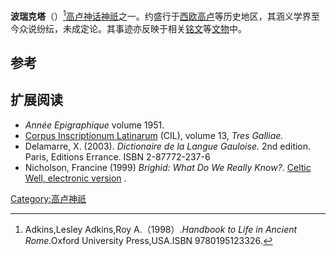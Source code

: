 {{Infobox deity|type=irish
| name = 波瑞克塔
|consorts=[[卢克瑟维乌斯|卢克瑟维乌斯]]}}
'''波瑞克塔'''（{{lang-en|Bricta}}）<ref>Adkins,Lesley Adkins,Roy A.（1998）.''Handbook to Life in Ancient Rome''.Oxford University Press,USA.ISBN 9780195123326.</ref>[[高卢神话|高卢神话]][[神祇|神祇]]之一。约盛行于[[西欧|西欧]][[高卢|高卢]]等历史地区，其涵义学界至今众说纷纭，未成定论。其事迹亦反映于相关[[铭文|铭文]]等[[文物|文物]]中。

== 参考 ==
{{reflist}}

== 扩展阅读 ==
* ''Année Epigraphique'' volume 1951.
* [[Corpus_Inscriptionum_Latinarum|Corpus Inscriptionum Latinarum]] (CIL), volume 13, ''Tres Galliae.''
* Delamarre, X. (2003). ''Dictionaire de la Langue Gauloise.'' 2nd edition. Paris, Editions Errance. ISBN 2-87772-237-6<!-- page numbers are from firstedition, need to update to second edition -->
* Nicholson, Francine (1999) ''Brighid: What Do We Really Know?''. [http://www.applewarrior.com/celticwell/ejournal/imbolc/brighid.htm Celtic Well, electronic version] {{Wayback|url=http://www.applewarrior.com/celticwell/ejournal/imbolc/brighid.htm |date=20140719155106 }}.
{{Gaulish-Brythonic mythology}}

[[Category:高卢神祇|Category:高卢神祇]]